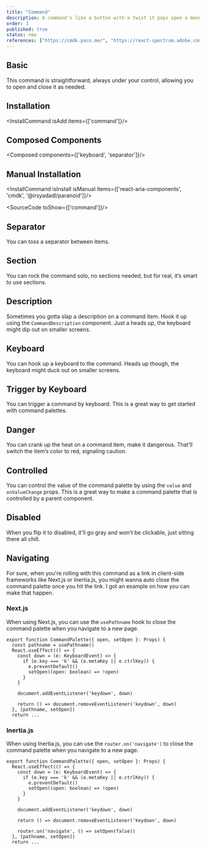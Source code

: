 ```yaml
---
title: "Command"
description: A command's like a button with a twist it pops open a menu of options. Think of it like a combobox but way cooler. Perfect for command palettes, menus, and all that jazz.
order: 3
published: true
status: new
references: ["https://cmdk.paco.me/", "https://react-spectrum.adobe.com/react-aria/interactions.html#keyboard-and-focus-behavior"]
---
```


## Basic
This command is straightforward, always under your control, allowing you to open and close it as needed.
<How toUse="controls/command-demo" />

## Installation
<InstallCommand isAdd items={['command']}/>

## Composed Components
<Composed components={['keyboard', 'separator']}/>

## Manual Installation

<InstallCommand isInstall isManual items={['react-aria-components', 'cmdk', '@irsyadadl/paranoid']}/>

<SourceCode toShow={['command']}/>

## Separator
You can toss a separator between items.
<How toUse="controls/command-separator-demo" />

## Section
You can rock the command solo, no sections needed, but for real, it’s smart to use sections.
<How toUse="controls/command-section-demo" />

## Description
Sometimes you gotta slap a description on a command item. Hook it up using the `CommandDescription` component. Just a heads up, the keyboard might dip out on smaller screens.
<How toUse="controls/command-description-demo" />

## Keyboard
You can hook up a keyboard to the command. Heads up though, the keyboard might duck out on smaller screens.
<How toUse="controls/command-keyboard-demo" />

## Trigger by Keyboard
You can trigger a command by keyboard. This is a great way to get started with command palettes.
<How toUse="controls/command-trigger-by-keyboard-demo" />

## Danger
You can crank up the heat on a command item, make it dangerous. That’ll switch the item’s color to red, signaling caution.
<How toUse="controls/command-danger-item-demo" />

## Controlled
You can control the value of the command palette by using the `value` and `onValueChange` props. This is a great way to make a command palette that is controlled by a parent component.
<How toUse="controls/command-controlled-demo" />

## Disabled
When you flip it to disabled, it'll go gray and won't be clickable, just sitting there all chill.
<How toUse="controls/command-disabled-demo" />

## Navigating
For sure, when you're rolling with this command as a link in client-side frameworks like Next.js or Inertia.js, you might wanna auto close the command palette once you hit the link. I got an example on how you can make that happen.

### Next.js
When using Next.js, you can use the `usePathname` hook to close the command palette when you navigate to a new page.
```tsx {2} {14}
export function CommandPalette({ open, setOpen }: Props) {
  const pathname = usePathname()
  React.useEffect(() => {
    const down = (e: KeyboardEvent) => {
      if (e.key === 'k' && (e.metaKey || e.ctrlKey)) {
        e.preventDefault()
        setOpen((open: boolean) => !open)
      }
    }

    document.addEventListener('keydown', down)

    return () => document.removeEventListener('keydown', down)
  }, [pathname, setOpen])
  return ...
```

### Inertia.js
When using Inertia.js, you can use the `router.on('navigate')` to close the command palette when you navigate to a new page.
```tsx {14}
export function CommandPalette({ open, setOpen }: Props) {
  React.useEffect(() => {
    const down = (e: KeyboardEvent) => {
      if (e.key === 'k' && (e.metaKey || e.ctrlKey)) {
        e.preventDefault()
        setOpen((open: boolean) => !open)
      }
    }

    document.addEventListener('keydown', down)

    return () => document.removeEventListener('keydown', down)

    router.on('navigate', () => setOpen(false))
  }, [pathname, setOpen])
  return ...
```
